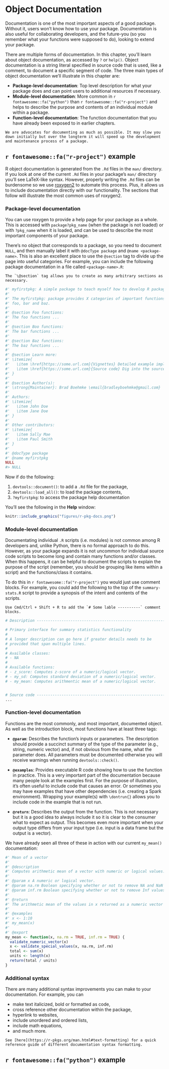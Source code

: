 # Object Documentation {#object_docs}

Documentation is one of the most important aspects of a good package. Without it, users won’t know how to use your package. Documentation is also useful for collaborating developers, and the future-you (so you remember what your functions were supposed to do), looking to extend your package.

There are multiple forms of documentation. In this chapter, you’ll learn about object documentation, as accessed by `?` or `help()`. Object documentation is a string literal specified in source code that is used, like a comment, to document a specific segment of code. The three main types of object documentation we'll illustrate in this chapter are:

- __Package-level documentation__: Top level description for what your package does and can point users to additional resources if necessary.
- __Module-level documentation__: More common in `r fontawesome::fa("python")` than `r fontawesome::fa("r-project")` and helps to describe the purpose and contents of an individual module within a package.
- __Function-level documentation__: The function documentation that you have already been exposed to in earlier chapters.

```block
We are advocates for documenting as much as possible. It may slow you down initially but over the longterm it will speed up the development and maintenance process of a package.
```


## `r fontawesome::fa("r-project")` example

R object documentation is generated from the `.Rd` files in the `man/` directory. If you look at one of the current `.Rd` files in your package's `man/` directory you'll see LaTeX-like syntax. However, properly writing the `.Rd` files can be burdensome so we use [roxygen2](https://roxygen2.r-lib.org/) to automate this process. Plus, it allows us to include documentation directly with our functionality. The sections that follow will illustrate the most common uses of roxygen2.

### Package-level documentation

You can use roxygen to provide a help page for your package as a whole. This is accessed with `package?pkg_name` (when the package is not loaded) or with `?pkg_name` when it is loaded, and can be used to describe the most important components of your package. 

There’s no object that corresponds to a package, so you need to document `NULL`, and then manually label it with `@docType package` and `@name <package-name>`. This is also an excellent place to use the `@section` tag to divide up the page into useful categories. For example, you can include the following package documentation in a file called `<package-name>.R`:

```block
The `\@section` tag allows you to create as many arbitrary sections as necessary.
```


```r
#' myfirstpkg: A simple package to teach myself how to develop R packages..
#'
#' The myfirstpkg: package provides X categories of important functions:
#' foo, bar and baz.
#'
#' @section Foo functions:
#' The foo functions ...
#'
#' @section Boo functions:
#' The bar functions ...
#'
#' @section Baz functions:
#' The baz functions ...
#'
#' @section Learn more:
#' \itemize{
#'   \item \href{https://some.url.com}{Vignettes} Detailed example implementations.
#'   \item \href{https://some.url.com}{Source code} Dig into the source code.
#' }
#'
#' @section Author(s):
#' \strong{Maintainer}: Brad Boehmke \email{bradleyboehmke@gmail.com}
#'
#' Authors:
#' \itemize{
#'   \item John Doe
#'   \item Jane Doe
#' }
#'
#' Other contributors:
#' \itemize{
#'   \item Sally Mae
#'   \item Paul Smith
#' }
#'
#' @docType package
#' @name myfirstpkg
NULL
#> NULL
```

Now if do the following:

1. `devtools::document()`: to add a `.Rd` file for the package,
2. `devtools::load_all()`: to load the package contents,
3. `?myfirstpkg`: to access the package help documentation

You'll see the following in the __Help__ window:

```r
knitr::include_graphics("figures/r-pkg-docs.png")
```

### Module-level documentation

Documentating individual `.R` scripts (i.e. modules) is not common among R developers and, unlike Python, there is no formal approach to do this. However, as your package expands it is not uncommon for individual source code scripts to become long and contain many functions and/or classes. When this happens, it can be helpful to document the scripts to explain the purpose of the script (remember, you should be grouping like items within a script) and the functions/class it contains.

To do this in `r fontawesome::fa("r-project")` you would just use comment blocks. For example, you could add the following to the top of the `summary-stats.R` script to provide a synopsis of the intent and contents of the scripts. 

```block
Use Cmd/Ctrl + Shift + R to add the `# Some lable ----------` comment blocks.
```

```r
# Description ---------------------------------------------------------------------

# Primary interface for summary statistics functionality
#
# A longer description can go here if greater details needs to be
# provided that span multiple lines.
#
# Available classes:
# - NA
#
# Available functions:
# - z_score: Computes z-score of a numeric/logical vector.
# - my_sd: Computes standard deviation of a numeric/logical vector.
# - my_mean: Computes arithmentic mean of a numeric/logical vector.


# Source code ---------------------------------------------------------------------
...
```

### Function-level documentation

Functions are the most commonly, and most important, documented object. As well as the introduction block, most functions have at least three tags: 

* __`@param`__: Describes the function’s inputs or parameters. The description should provide a succinct summary of the type of the parameter (e.g., string, numeric vector) and, if not obvious from the name, what the parameter does. All parameters must be documented otherwise you will receive warnings when running `devtools::check()`.

* __`@examples`__: Provides executable R code showing how to use the function in practice. This is a very important part of the documentation because many people look at the examples first. For the purpose of illustration, it’s often useful to include code that causes an error. Or sometimes you may have examples that have other dependencies (i.e. creating a Spark environment). Wrapping your example(s) with `\dontrun{}` allows you to include code in the example that is not run.

* __`@return`__: Describes the output from the function. This is not necessary but it is a good idea to always include it so it is clear to the consumer what to expect as output. This becomes even more important when your output type differs from your input type (i.e. input is a data frame but the output is a vector).

We have already seen all three of these in action with our current `my_mean()` documentation:

```r
#' Mean of a vector
#'
#' @description
#' Computes arithmetic mean of a vector with numeric or logical values.
#'
#' @param x A numeric or logical vector.
#' @param na.rm Boolean specifying whether or not to remove NA and NaN values..
#' @param inf.rm Boolean specifying whether or not to remove Inf values.
#'
#' @return
#' The arithmetic mean of the values in x returned as a numeric vector of length one.
#'
#' @examples
#' x <- 1:10
#' my_mean(x)
#'
#' @export
my_mean <- function(x, na.rm = TRUE, inf.rm = TRUE) {
  validate_numeric_vector(x)
  x <- validate_special_values(x, na.rm, inf.rm)
  total <- sum(x)
  units <- length(x)
  return(total / units)
}
```

### Additional syntax

There are many additional syntax improvements you can make to your documentation. For example, you can 

- make text italicized, bold or formatted as code,
- cross reference other documentation within the package,
- hyperlink to websites,
- include unordered and ordered lists,
- include math equations,
- and much more.

```block
See [here](https://r-pkgs.org/man.html#text-formatting) for a quick reference guide of different documentation syntax formatting.
```


## `r fontawesome::fa("python")` example
